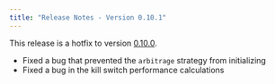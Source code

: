 ```yaml
---
title: "Release Notes - Version 0.10.1"
---
```


This release is a hotfix to version [0.10.0](/release-notes/0.10.0).

- Fixed a bug that prevented the `arbitrage` strategy from initializing
- Fixed a bug in the kill switch performance calculations
